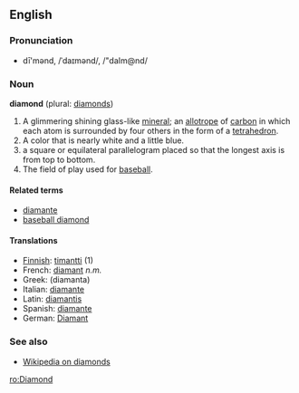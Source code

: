 ==English==
===Pronunciation===
*dī'mənd, /ˈdaɪmənd/, /"daIm@nd/

===Noun===
'''diamond''' (plural: [[diamonds]])<!-- pretty sure it can also be used as an uncountable noun as a material -->

#A glimmering shining glass-like [[mineral]]; an [[allotrope]] of [[carbon]] in which each atom is surrounded by four others in the form of a [[tetrahedron]].
#A color that is nearly white and a little blue.
#a square or equilateral parallelogram placed so that the longest axis is from top to bottom.
#The field of play used for [[baseball]].

====Related terms====
*[[diamante]]
*[[baseball diamond]]

====Translations====
*[[Finnish]]: [[timantti]] (1)
*French: [[diamant]] ''n.m.''
*Greek: (diamanta)
*Italian: [[diamante]]
*Latin: [[diamantis]]
*Spanish: [[diamante]]
*German: [[Diamant]]

===See also===
*[[wikipedia:en:Diamond|Wikipedia on diamonds]]

[[ro:Diamond]]